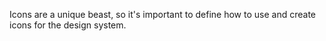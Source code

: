 
<Meta title="Styles/Iconography" />

Icons are a unique beast, so it's important to define how to use and create icons for the design system.
